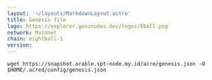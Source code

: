 ```yaml
---
layout: '~/layouts/MarkdownLayout.astro'
title: Genesis file
logo: https://explorer.genznodes.dev/logos/8ball.png
network: Mainnet
chain: eightball-1
version: 
---
```

```
wget https://snapshot.arable.spt-node.my.id/acre/genesis.json -O $HOME/.acred/config/genesis.json
```

